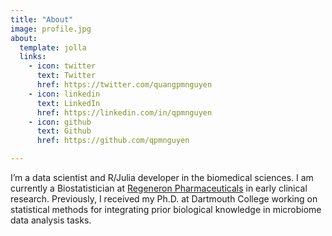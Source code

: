 ```yaml
---
title: "About"
image: profile.jpg
about:
  template: jolla
  links:
    - icon: twitter
      text: Twitter
      href: https://twitter.com/quangpmnguyen
    - icon: linkedin
      text: LinkedIn
      href: https://linkedin.com/in/qpmnguyen 
    - icon: github
      text: Github
      href: https://github.com/qpmnguyen

---
```


I'm a data scientist and R/Julia developer in the biomedical sciences. I am currently a Biostatistician at [Regeneron Pharmaceuticals](https://www.regeneron.com/) in early clinical research. Previously, I received my Ph.D. at Dartmouth College working on statistical methods for integrating prior biological knowledge in microbiome data analysis tasks.    
